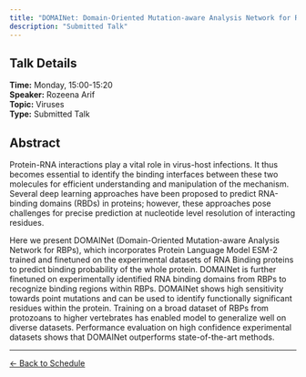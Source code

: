 ```yaml
---
title: "DOMAINet: Domain-Oriented Mutation-aware Analysis Network for RBPs using Protein Language Models"
description: "Submitted Talk"
---
```


## Talk Details

**Time:** Monday, 15:00-15:20\
**Speaker:** Rozeena Arif\
**Topic:** Viruses\
**Type:** Submitted Talk

## Abstract

Protein-RNA interactions play a vital role in virus-host infections. It thus becomes essential to identify the binding interfaces between these two molecules for efficient understanding and manipulation of the mechanism. Several deep learning approaches have been proposed to predict RNA-binding domains (RBDs) in proteins; however, these approaches pose challenges for precise prediction at nucleotide level resolution of interacting residues.

Here we present DOMAINet (Domain-Oriented Mutation-aware Analysis Network for RBPs), which incorporates Protein Language Model ESM-2 trained and finetuned on the experimental datasets of RNA Binding proteins to predict binding probability of the whole protein. DOMAINet is further finetuned on experimentally identified RNA binding domains from RBPs to recognize binding regions within RBPs. DOMAINet shows high sensitivity towards point mutations and can be used to identify functionally significant residues within the protein. Training on a broad dataset of RBPs from protozoans to higher vertebrates has enabled model to generalize well on diverse datasets. Performance evaluation on high confidence experimental datasets shows that DOMAINet outperforms state-of-the-art methods.

------------------------------------------------------------------------

[← Back to Schedule](../schedule.html)
